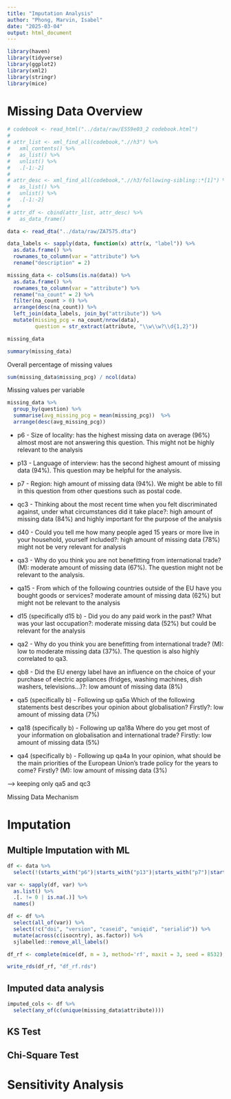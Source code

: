 ```yaml
---
title: "Imputation Analysis"
author: "Phong, Marvin, Isabel"
date: "2025-03-04"
output: html_document
---
```


```r
library(haven)
library(tidyverse)
library(ggplot2)
library(xml2)
library(stringr)
library(mice)
```

# Missing Data Overview

```r
# codebook <- read_html("../data/raw/ESS9e03_2 codebook.html")
# 
# attr_list <- xml_find_all(codebook,".//h3") %>% 
#   xml_contents() %>% 
#   as_list() %>% 
#   unlist() %>% 
#   .[-1:-2]
# 
# attr_desc <- xml_find_all(codebook,".//h3/following-sibling::*[1]") %>% 
#   as_list() %>% 
#   unlist() %>% 
#   .[-1:-2]
# 
# attr_df <- cbind(attr_list, attr_desc) %>% 
#   as_data_frame()
```

```r
data <- read_dta("../data/raw/ZA7575.dta")

data_labels <- sapply(data, function(x) attr(x, "label")) %>% 
  as.data.frame() %>% 
  rownames_to_column(var = "attribute") %>% 
  rename("description" = 2)

missing_data <- colSums(is.na(data)) %>% 
  as.data.frame() %>% 
  rownames_to_column(var = "attribute") %>% 
  rename("na_count" = 2) %>% 
  filter(na_count > 0) %>% 
  arrange(desc(na_count)) %>% 
  left_join(data_labels, join_by("attribute")) %>% 
  mutate(missing_pcg = na_count/nrow(data),
         question = str_extract(attribute, "\\w\\w?\\d{1,2}")) 

missing_data

summary(missing_data)
```

Overall percentage of missing values

```r
sum(missing_data$missing_pcg) / ncol(data)
```

Missing values per variable

```r
missing_data %>% 
  group_by(question) %>% 
  summarise(avg_missing_pcg = mean(missing_pcg))  %>% 
  arrange(desc(avg_missing_pcg))
```

-   p6 - Size of locality: has the highest missing data on average (96%) almost most are not answering this question. This might not be highly relevant to the analysis

-   p13 - Language of interview: has the second highest amount of missing data (94%). This question may be helpful for the analysis.

-   p7 - Region: high amount of missing data (94%). We might be able to fill in this question from other questions such as postal code.

-   qc3 - Thinking about the most recent time when you felt discriminated against, under what circumstances did it take place?: high amount of missing data (84%) and highly important for the purpose of the analysis

-   d40 - Could you tell me how many people aged 15 years or more live in your household, yourself included?: high amount of missing data (78%) might not be very relevant for analysis

-   qa3 - Why do you think you are not benefitting from international trade? (M): moderate amount of missing data (67%). The question might not be relevant to the analysis.

-   qa15 - From which of the following countries outside of the EU have you bought goods or services? moderate amount of missing data (62%) but might not be relevant to the analysis

-   d15 (specifically d15 b) - Did you do any paid work in the past? What was your last occupation?: moderate missing data (52%) but could be relevant for the analysis

-   qa2 - Why do you think you are benefitting from international trade? (M): low to moderate missing data (37%). The question is also highly correlated to qa3.

-   qb8 - Did the EU energy label have an influence on the choice of your purchase of electric appliances (fridges, washing machines, dish washers, televisions…)?: low amount of missing data (8%)

-   qa5 (specifically b) - Following up qa5a Which of the following statements best describes your opinion about globalisation? Firstly?: low amount of missing data (7%)

-   qa18 (specifically b) - Following up qa18a Where do you get most of your information on globalisation and international trade? Firstly: low amount of missing data (5%)

-   qa4 (specifically b) - Following up qa4a In your opinion, what should be the main priorities of the European Union's trade policy for the years to come? Firstly? (M): low amount of missing data (3%)

--\> keeping only qa5 and qc3

Missing Data Mechanism

# Imputation

## Multiple Imputation with ML

```r
df <- data %>% 
  select(!(starts_with("p6")|starts_with("p13")|starts_with("p7")|starts_with("d40")|starts_with("qa3")|starts_with("qa15")|starts_with("d15b")|starts_with("qa2")|starts_with("qb8")|starts_with("qa18b")|starts_with("qa4b")))

var <- sapply(df, var) %>% 
  as.list() %>% 
  .[. != 0 | is.na(.)] %>% 
  names()

df <- df %>% 
  select(all_of(var)) %>% 
  select(!c("doi", "version", "caseid", "uniqid", "serialid")) %>% 
  mutate(across(c(isocntry), as.factor)) %>% 
  sjlabelled::remove_all_labels()
```

```r
df_rf <- complete(mice(df, m = 3, method='rf', maxit = 3, seed = 8532), action=3)
```

```r
write_rds(df_rf, "df_rf.rds")
```

## Imputed data analysis

```r
imputed_cols <- df %>% 
  select(any_of(c(unique(missing_data$attribute))))
```

## KS Test

## Chi-Square Test

# Sensitivity Analysis
